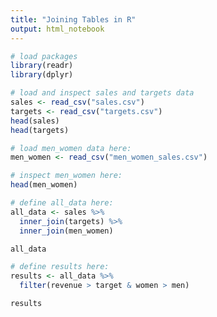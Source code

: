 ```yaml
---
title: "Joining Tables in R"
output: html_notebook
---
```


```r
# load packages
library(readr)
library(dplyr)
```

```r
# load and inspect sales and targets data
sales <- read_csv("sales.csv")
targets <- read_csv("targets.csv")
head(sales)
head(targets)
```

```r
# load men_women data here:
men_women <- read_csv("men_women_sales.csv")

# inspect men_women here:
head(men_women)
```

```r
# define all_data here:
all_data <- sales %>%
  inner_join(targets) %>%
  inner_join(men_women)

all_data
```

```r
# define results here:
results <- all_data %>%
  filter(revenue > target & women > men)

results
```